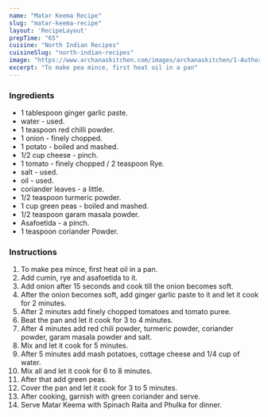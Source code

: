 ---
name: "Matar Keema Recipe"
slug: "matar-keema-recipe"
layout: 'RecipeLayout'
prepTime: "65"
cuisine: "North Indian Recipes"
cuisineSlug: "north-indian-recipes"
image: "https://www.archanaskitchen.com/images/archanaskitchen/1-Author/Pooja_Thakur/Matar_Keema_Recipe_Green_Peas_Gravy_With_Vegetables.jpg"
excerpt: "To make pea mince, first heat oil in a pan"
---

### Ingredients

-  1 tablespoon ginger garlic paste.
-  water - used.
-  1 teaspoon red chilli powder.
-  1 onion - finely chopped.
-  1 potato - boiled and mashed.
-  1/2 cup cheese - pinch.
-  1 tomato - finely chopped / 2 teaspoon Rye.
-  salt - used.
-  oil - used.
-  coriander leaves - a little.
-  1/2 teaspoon turmeric powder.
- 1 cup green peas - boiled and mashed.
-  1/2 teaspoon garam masala powder.
-  Asafoetida - a pinch.
-  1 teaspoon coriander Powder.

### Instructions

1. To make pea mince, first heat oil in a pan.
1. Add cumin, rye and asafoetida to it.
1. Add onion after 15 seconds and cook till the onion becomes soft.
1. After the onion becomes soft, add ginger garlic paste to it and let it cook for 2 minutes.
1. After 2 minutes add finely chopped tomatoes and tomato puree.
1. Beat the pan and let it cook for 3 to 4 minutes.
1. After 4 minutes add red chili powder, turmeric powder, coriander powder, garam masala powder and salt.
1. Mix and let it cook for 5 minutes.
1. After 5 minutes add mash potatoes, cottage cheese and 1/4 cup of water.
1. Mix all and let it cook for 6 to 8 minutes.
1. After that add green peas.
1. Cover the pan and let it cook for 3 to 5 minutes.
1. After cooking, garnish with green coriander and serve.
1. Serve Matar Keema with Spinach Raita and Phulka for dinner.
